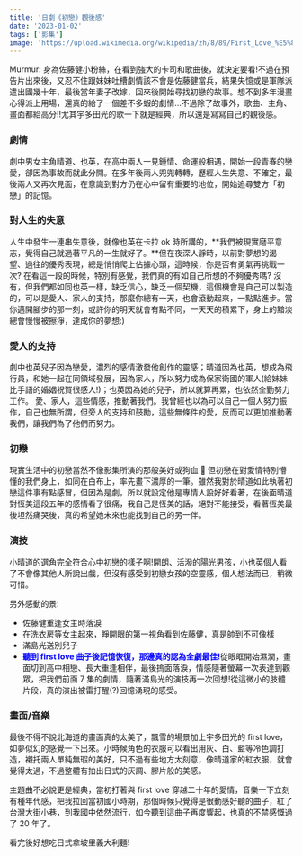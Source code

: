 ```yaml
---
title: '日劇《初戀》觀後感'
date: '2023-01-02'
tags: ['影集']
image: 'https://upload.wikimedia.org/wikipedia/zh/8/89/First_Love_%E5%88%9D%E6%88%80_%E6%97%A5%E5%8A%87_poster.jpg'
---
```


Murmur: 身為佐藤健小粉絲，在看到強大的卡司和歌曲後，就決定要看!不過在預告片出來後，又忍不住跟妹妹吐槽劇情該不會是佐藤健當兵，結果失憶或是軍隊派遣出國幾十年，最後當年妻子改嫁，回來後開始尋找初戀的故事。想不到多年漫畫心得派上用場，還真的給了一個差不多蝦的劇情...不過除了故事外，歌曲、主角、畫面都給高分!!尤其宇多田光的歌一下就是經典，所以還是寫寫自己的觀後感。

### 劇情

劇中男女主角晴道、也英，在高中兩人一見鍾情、命運般相遇，開始一段青春的戀愛，卻因為事故而就此分開。在多年後兩人兜兜轉轉，歷經人生失意、不確定，最後兩人又再次見面，在意識到對方仍在心中留有重要的地位，開始追尋雙方「初戀」的記憶。

### 對人生的失意

人生中發生一連串失意後，就像也英在卡拉 ok 時所講的，**我們被現實磨平意志，覺得自己就過著平凡的一生就好了。**但在夜深人靜時，以前對夢想的渴望、過往的優秀表現，總是悄悄爬上佔據心頭，這時候，你是否有勇氣再挑戰一次?
在看這一段的時候，特別有感覺，我們真的有如自己所想的不夠優秀嗎?
沒有，但我們都如同也英一樣，缺乏信心，缺乏一個契機，這個機會是自己可以製造的，可以是愛人、家人的支持，那麼你總有一天，也會滾動起來，一點點進步。當你邁開腳步的那一刻，或許你的明天就會有點不同，一天天的積累下，身上的黯淡總會慢慢被擦淨，達成你的夢想:)

### 愛人的支持

劇中也英兒子因為戀愛，濃烈的感情激發他創作的靈感；晴道因為也英，想成為飛行員，和她一起在同領域發展，因為家人，所以努力成為保家衛國的軍人(給妹妹比手語的婚姻祝賀很感人!)；也英因為她的兒子，所以就算再累，也依然全勤努力工作。
愛、家人，這些情感，推動著我們。我曾經也以為可以自己一個人努力振作，自己也無所謂，但旁人的支持和鼓勵，這些無條件的愛，反而可以更加推動著我們，讓我們為了他們而努力。

### 初戀

現實生活中的初戀當然不像影集所演的那般美好或狗血 🤣
但初戀在對愛情特別懵懂的我們身上，如同在白布上，率先畫下濃厚的一筆。雖然我對於晴道如此執著初戀這件事有點感冒，但因為是劇，所以就設定他是專情人設好好看著，在後面晴道對恆美這段五年的感情看了很痛，我自己是恆美的話，絕對不能接受，看著恆美最後坦然痛哭後，真的希望她未來也能找到自己的另一伴。

### 演技

小晴道的選角完全符合心中初戀的樣子啊!開朗、活潑的陽光男孩，小也英個人看了不會像其他人所說出戲，但沒有感受到初戀女孩的空靈感，個人想法而已，稍微可惜。

另外感動的景:

- 佐藤健重逢女主時落淚
- 在洗衣房等女主起來，睜開眼的第一視角看到佐藤健，真是帥到不可像樣
- 滿島光送別兒子
- <font color='blue'>**聽到 first love 曲子後記憶恢復，那邊真的認為全劇最佳!**</font>從眼眶開始濕潤，畫面切到高中相戀、長大重逢相伴，最後摀面落淚，情感隨著螢幕一次表達到觀眾，把我們前面 7 集的劇情，隨著滿島光的演技再一次回想!從這微小的肢體片段，真的演出被雷打醒(?)回憶湧現的感受。

### 畫面/音樂

最後不得不說北海道的畫面真的太美了，飄雪的場景加上宇多田光的 first love，如夢似幻的感覺一下出來。小時候角色的衣服可以看出用灰、白、藍等冷色調打造，襯托兩人單純無瑕的美好，只不過有些地方太刻意，像晴道家的紅衣服，就會覺得太過，不過整體有拍出日式的灰調、膠片般的美感。

主題曲不必說更是經典，當初打著與 first love 穿越二十年的愛情，音樂一下立刻有種年代感，把我拉回當初國小時期，那個時候只覺得是很動感好聽的曲子，紅了台灣大街小巷，到我國中依然流行，如今聽到這曲子再度響起，也真的不禁感慨過了 20 年了。

看完後好想吃日式拿坡里義大利麵!
